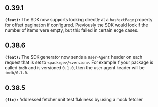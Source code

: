 ## 0.39.1
**`(feat):`** The SDK now supports looking directly at a `hasNextPage` property for offset pagination if configured.
Previously the SDK would look if the number of items were empty, but this failed in certain edge cases.


## 0.38.6
**`(feat):`** The SDK generator now sends a `User-Agent` header on each request that is set to
`<package>/<version>`. For example if your package is called `imdb` and is versioned `0.1.0`, then
the user agent header will be `imdb/0.1.0`.


## 0.38.5
**`(fix):`** Addressed fetcher unit test flakiness by using a mock fetcher

